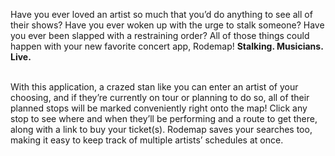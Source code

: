 Have you ever loved an artist so much that you’d do anything to see all of their shows?
Have you ever woken up with the urge to stalk someone? Have you ever been slapped with a restraining order?
All of those things could happen with your new favorite concert app, Rodemap! <strong>Stalking. Musicians. Live.</strong><br /><br />

With this application, a crazed stan like you can enter an artist of your choosing, and if they’re currently on tour or planning to do so,
all of their planned stops will be marked conveniently right onto the map! Click any stop to see where and when they’ll be performing and a
route to get there, along with a link to buy your ticket(s). Rodemap saves your searches too, making it easy to keep track of multiple artists’ 
schedules at once.